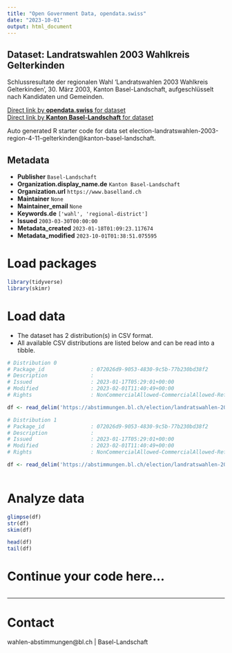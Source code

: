 ```yaml
---
title: "Open Government Data, opendata.swiss"
date: "2023-10-01"
output: html_document
---
```


## Dataset: Landratswahlen 2003 Wahlkreis Gelterkinden

Schlussresultate der regionalen Wahl 'Landratswahlen 2003 Wahlkreis Gelterkinden', 30. März 2003, Kanton Basel-Landschaft, aufgeschlüsselt nach Kandidaten und Gemeinden.

[Direct link by **opendata.swiss** for dataset](https://opendata.swiss/de/dataset/landratswahlen-2003-wahlkreis-gelterkinden)<br>
[Direct link by **Kanton Basel-Landschaft** for dataset](https://abstimmungen.bl.ch/election/landratswahlen-2003-region-4-11-gelterkinden/data)

Auto generated R starter code for data set election-landratswahlen-2003-region-4-11-gelterkinden@kanton-basel-landschaft.

## Metadata

- **Publisher** `Basel-Landschaft`
- **Organization.display_name.de** `Kanton Basel-Landschaft`
- **Organization.url** `https://www.baselland.ch`
- **Maintainer** `None`
- **Maintainer_email** `None`
- **Keywords.de** `['wahl', 'regional-district']`
- **Issued** `2003-03-30T00:00:00`
- **Metadata_created** `2023-01-18T01:09:23.117674`
- **Metadata_modified** `2023-10-01T01:38:51.075595`


# Load packages

```r

library(tidyverse)
library(skimr)

```

# Load data

-   The dataset has 2 distribution(s) in CSV format.
-   All available CSV distributions are listed below and can be read into a tibble.

```r

# Distribution 0
# Package_id               : 072026d9-9053-4830-9c5b-77b230bd38f2
# Description              : 
# Issued                   : 2023-01-17T05:29:01+00:00
# Modified                 : 2023-02-01T11:40:49+00:00
# Rights                   : NonCommercialAllowed-CommercialAllowed-ReferenceRequired

df <- read_delim('https://abstimmungen.bl.ch/election/landratswahlen-2003-region-4-11-gelterkinden/data-csv')

# Distribution 1
# Package_id               : 072026d9-9053-4830-9c5b-77b230bd38f2
# Description              : 
# Issued                   : 2023-01-17T05:29:01+00:00
# Modified                 : 2023-02-01T11:40:49+00:00
# Rights                   : NonCommercialAllowed-CommercialAllowed-ReferenceRequired

df <- read_delim('https://abstimmungen.bl.ch/election/landratswahlen-2003-region-4-11-gelterkinden/data-parties-csv')



```

# Analyze data

```r

glimpse(df)
str(df)
skim(df)

head(df)
tail(df)

```

# Continue your code here...

```r

```

------------------------------------------------------------------------

# Contact

wahlen-abstimmungen@bl.ch | Basel-Landschaft
